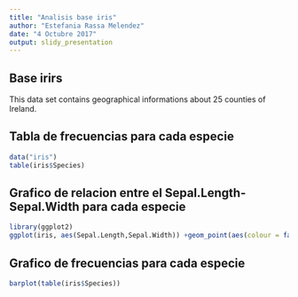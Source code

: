 ```yaml
---
title: "Analisis base iris"
author: "Estefania Rassa Melendez"
date: "4 Octubre 2017"
output: slidy_presentation
---
```


## Base irirs

This data set contains geographical informations about 25 counties of Ireland.


## Tabla de frecuencias para cada especie

```r
data("iris")
table(iris$Species)
```

## Grafico de relacion entre el Sepal.Length-Sepal.Width para cada especie

```r
library(ggplot2)
ggplot(iris, aes(Sepal.Length,Sepal.Width)) +geom_point(aes(colour = factor(Species)))
```

## Grafico de frecuencias para cada especie

```r
barplot(table(iris$Species))
```

